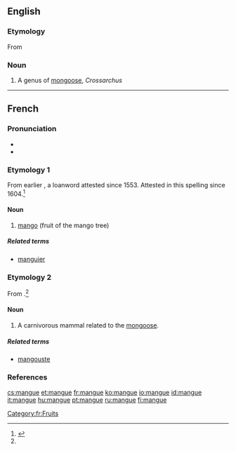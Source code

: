 {{also|Mangue}}
==English==

===Etymology===
From {{etyl|fr}} {{term|manger|lang=fr}}

===Noun===
{{en-noun}}

# A genus of [[mongoose]], ''Crossarchus''

----
==French==
{{wikipedia|lang=fr}}

===Pronunciation===
* {{IPA|/mɑ̃ɡ/|lang=fr}}
* {{audio|Fr-mangue.ogg|mangue}}

===Etymology 1===
From earlier {{term|manga}}, a loanword attested since 1553. Attested in this spelling since 1604.<ref name="TLFi">{{R:TLFi}}</ref>

====Noun====
{{fr-noun|f}}

# [[mango]] (fruit of the mango tree)

=====Related terms=====
*[[manguier]]

===Etymology 2===
From {{term|mangouste||mongoose}}.<ref name="TLFi"/>

====Noun====
{{fr-noun|f}}

# A carnivorous mammal related to the [[mongoose]].

=====Related terms=====
* [[mangouste]]

===References===
<references/>

[[Category:fr:Fruits]]

[[cs:mangue]]
[[et:mangue]]
[[fr:mangue]]
[[ko:mangue]]
[[io:mangue]]
[[id:mangue]]
[[it:mangue]]
[[hu:mangue]]
[[pt:mangue]]
[[ru:mangue]]
[[fi:mangue]]